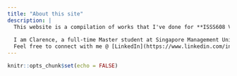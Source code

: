 ```yaml
---
title: "About this site"
description: |
  This website is a compilation of works that I've done for **ISSS608 Visual Analytics and Applications** module in Semseter Jan-Apr 2022 during my SMU MITB (Analytics) journey!
  
  I am Clarence, a full-time Master student at Singapore Management University, undertaking Master of IT in Business (Analytics Track).
  Feel free to connect with me @ [LinkedIn](https://www.linkedin.com/in/clarencetay/)
---
```


```r
knitr::opts_chunk$set(echo = FALSE)
```

